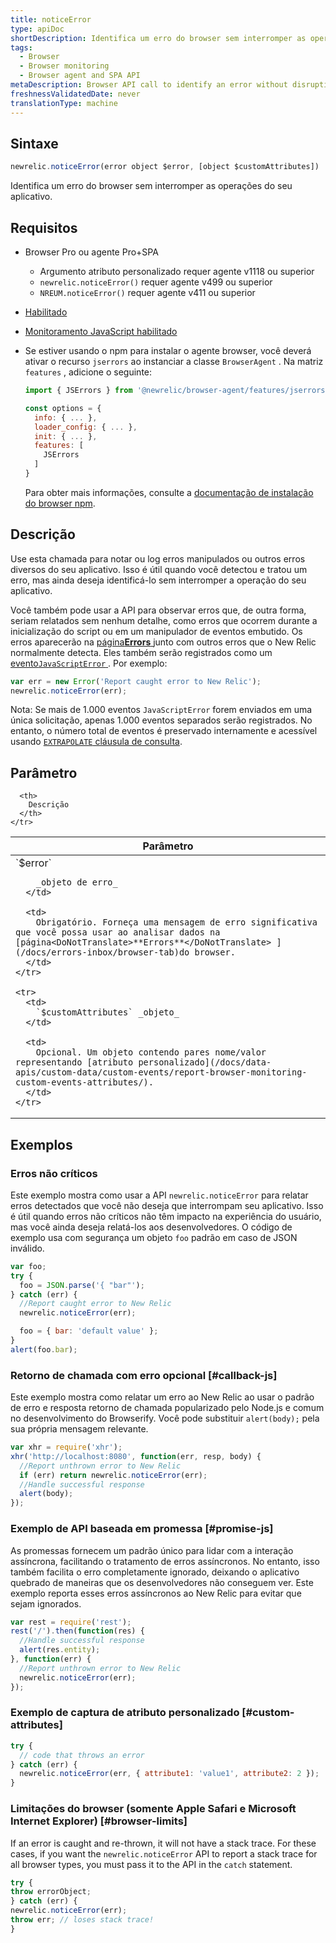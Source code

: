 ```yaml
---
title: noticeError
type: apiDoc
shortDescription: Identifica um erro do browser sem interromper as operações do seu aplicativo.
tags:
  - Browser
  - Browser monitoring
  - Browser agent and SPA API
metaDescription: Browser API call to identify an error without disrupting your app's operations.
freshnessValidatedDate: never
translationType: machine
---
```


## Sintaxe

```js
newrelic.noticeError(error object $error, [object $customAttributes])
```

Identifica um erro do browser sem interromper as operações do seu aplicativo.

## Requisitos

* Browser Pro ou agente Pro+SPA

  * Argumento atributo personalizado requer agente v1118 ou superior
  * `newrelic.noticeError()` requer agente v499 ou superior
  * `NREUM.noticeError()` requer agente v411 ou superior

* [Habilitado<InlinePopover type="browser"/>](/docs/browser/new-relic-browser/getting-started/browser-settings)

* [Monitoramento JavaScript habilitado](/docs/browser/new-relic-browser/browser-pro-features/javascript-errors-page-detect-analyze-errors)

* Se estiver usando o npm para instalar o agente browser, você deverá ativar o recurso `jserrors` ao instanciar a classe `BrowserAgent` . Na matriz `features` , adicione o seguinte:

  ```js
  import { JSErrors } from '@newrelic/browser-agent/features/jserrors';

  const options = {
    info: { ... },
    loader_config: { ... },
    init: { ... },
    features: [
      JSErrors
    ]
  }
  ```

  Para obter mais informações, consulte a [documentação de instalação do browser npm](https://www.npmjs.com/package/@newrelic/browser-agent#new-relic-browser-agent).

## Descrição

Use esta chamada para notar ou log erros manipulados ou outros erros diversos do seu aplicativo. Isso é útil quando você detectou e tratou um erro, mas ainda deseja identificá-lo sem interromper a operação do seu aplicativo.

Você também pode usar a API para observar erros que, de outra forma, seriam relatados sem nenhum detalhe, como erros que ocorrem durante a inicialização do script ou em um manipulador de eventos embutido. Os erros aparecerão na [página<DoNotTranslate>**Errors**</DoNotTranslate> ](/docs/errors-inbox/browser-tab)junto com outros erros que o New Relic normalmente detecta. Eles também serão registrados como um [evento`JavaScriptError` ](/attribute-dictionary/?event=JavaScriptError). Por exemplo:

```js
var err = new Error('Report caught error to New Relic');
newrelic.noticeError(err);
```

Nota: Se mais de 1.000 eventos `JavaScriptError` forem enviados em uma única solicitação, apenas 1.000 eventos separados serão registrados. No entanto, o número total de eventos é preservado internamente e acessível usando [`EXTRAPOLATE` cláusula de consulta](/docs/query-your-data/nrql-new-relic-query-language/get-started/nrql-syntax-clauses-functions/#extrapolate).

## Parâmetro

<table>
  <thead>
    <tr>
      <th width="30%">
        Parâmetro
      </th>

      <th>
        Descrição
      </th>
    </tr>
  </thead>

  <tbody>
    <tr>
      <td>
        `$error`

        _objeto de erro_
      </td>

      <td>
        Obrigatório. Forneça uma mensagem de erro significativa que você possa usar ao analisar dados na [página<DoNotTranslate>**Errors**</DoNotTranslate> ](/docs/errors-inbox/browser-tab)do browser.
      </td>
    </tr>

    <tr>
      <td>
        `$customAttributes` _objeto_
      </td>

      <td>
        Opcional. Um objeto contendo pares nome/valor representando [atributo personalizado](/docs/data-apis/custom-data/custom-events/report-browser-monitoring-custom-events-attributes/).
      </td>
    </tr>
  </tbody>
</table>

## Exemplos

### Erros não críticos

Este exemplo mostra como usar a API `newrelic.noticeError` para relatar erros detectados que você não deseja que interrompam seu aplicativo. Isso é útil quando erros não críticos não têm impacto na experiência do usuário, mas você ainda deseja relatá-los aos desenvolvedores. O código de exemplo usa com segurança um objeto `foo` padrão em caso de JSON inválido.

```js
var foo;
try {
  foo = JSON.parse('{ "bar"');
} catch (err) {
  //Report caught error to New Relic
  newrelic.noticeError(err);

  foo = { bar: 'default value' };
}
alert(foo.bar);
```

### Retorno de chamada com erro opcional [#callback-js]

Este exemplo mostra como relatar um erro ao New Relic ao usar o padrão de erro e resposta retorno de chamada popularizado pelo Node.js e comum no desenvolvimento do Browserify. Você pode substituir `alert(body);` pela sua própria mensagem relevante.

```js
var xhr = require('xhr');
xhr('http://localhost:8080', function(err, resp, body) {
  //Report unthrown error to New Relic
  if (err) return newrelic.noticeError(err);
  //Handle successful response
  alert(body);
});
```

### Exemplo de API baseada em promessa [#promise-js]

As promessas fornecem um padrão único para lidar com a interação assíncrona, facilitando o tratamento de erros assíncronos. No entanto, isso também facilita o erro completamente ignorado, deixando o aplicativo quebrado de maneiras que os desenvolvedores não conseguem ver. Este exemplo reporta esses erros assíncronos ao New Relic para evitar que sejam ignorados.

```js
var rest = require('rest');
rest('/').then(function(res) {
  //Handle successful response
  alert(res.entity);
}, function(err) {
  //Report unthrown error to New Relic
  newrelic.noticeError(err);
});
```

### Exemplo de captura de atributo personalizado [#custom-attributes]

```js
try {
  // code that throws an error
} catch (err) {
  newrelic.noticeError(err, { attribute1: 'value1', attribute2: 2 });
}
```

### Limitações do browser (somente Apple Safari e Microsoft Internet Explorer) [#browser-limits]

If an error is caught and re-thrown, it will not have a stack trace. For these cases, if you want the `newrelic.noticeError` API to report a stack trace for all browser types, you must pass it to the API in the `catch` statement.

```js
try {
throw errorObject;
} catch (err) {
newrelic.noticeError(err);
throw err; // loses stack trace!
}
```